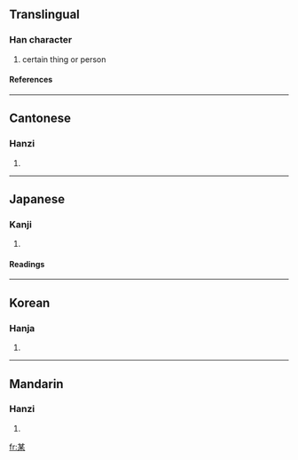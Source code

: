 ==Translingual==
===Han character===
{{Han char|rn=75|rad=木|as=05|sn=9|four=4490<sub>4</sub>|canj=廿一木 (TMD)}}
# certain thing or person
====References====
{{Han ref|kx=0519.010|dkj=14618|dj=0906.200|hdz=21177.040|uh=67D0|ud=26576|bh=AC59|bd=44121}}

----
==Cantonese==
===Hanzi===
{{yue-hanzi|jyut=|y=mau5}}
# {{defn|Cantonese}}

----
==Japanese==
===Kanji===
{{ja-kanji|grade=|rs=木05}}
# {{defn|Japanese}} 
====Readings====
{{ja-readings|on=[[ぼう]] (bō), [[ばい]] (bai)|kun=[[それがし]] (soregashi)}}

----
==Korean==
===Hanja===
{{ko-hanja|hangeul=[[모]], [[매]]|eumhun=|rv=mo, mae|mr=mo, mae|y=mo, mya}}
# {{defn|Korean}}

----
==Mandarin==
===Hanzi===
{{cmn-hanzi|pin=[[mǒu]] (mou3), [[qián]] (qian2)|wg=mou<sup>3</sup>, ch'ien<sup>2</sup>}}
# {{defn|Mandarin}}

[[fr:某]]